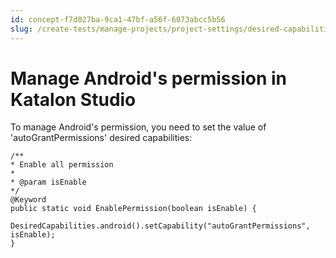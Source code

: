 ```yaml
---
id: concept-f7d027ba-9ca1-47bf-a56f-6073abcc5b56
slug: /create-tests/manage-projects/project-settings/desired-capabilities/manage-android-s-permission-in-katalon-studio
---
```


# Manage Android's permission in Katalon Studio

To manage Android's permission, you need to set the value of 'autoGrantPermissions' desired capabilities:

```
/**
* Enable all permission
* 
* @param isEnable
*/
@Keyword
public static void EnablePermission(boolean isEnable) {
    DesiredCapabilities.android().setCapability("autoGrantPermissions", isEnable);
}

```